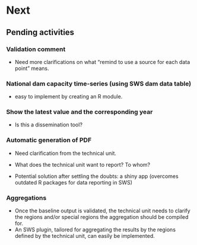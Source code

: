 # **Next** {#nextsteps}

## **Pending activities**

### Validation comment

  - Need more clarifications on what "remind to use a source for each data point" means.

### National dam capacity time-series (using SWS dam data table)

  - easy to implement by creating an R module. 

### Show the latest value and the corresponding year

  - Is this a dissemination tool?

### Automatic generation of PDF

  - Need clarification from the technical unit.
  
  - What does the technical unit want to report? To whom?
  
  - Potential solution after settling the doubts: a shiny app (overcomes outdated R packages for data reporting in SWS)
  
  
### Aggregations

  - Once the baseline output is validated, the technical unit needs to clarify the regions and/or special regions the aggregation should be compiled for. 
  - An SWS plugin, tailored for aggregating the results by the regions defined by the technical unit, can easily be implemented.
  
  
  
  
  